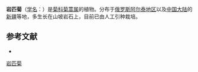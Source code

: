 {{Speciesbox
| name = 岩匹菊
| status = 
| status_system = 
| image =
| genus = Tanacetum
| species = petrareum
| authority = Shih
}}

'''岩匹菊'''（[[学名|学名]]：{{lang|la|''Tanacetum petrareum''}}）是[[菊科|菊科]][[菊蒿属|菊蒿属]]的植物。分布于[[俄罗斯阿尔泰地区|俄罗斯阿尔泰地区]]以及[[中国大陆|中国大陆]]的[[新疆|新疆]]等地，多生长在山坡岩石上，目前已由人工引种栽培。

== 参考文献 ==
<div class="references-small">
* {{cite web| url =http://www.bioinfo.cn/db05/KmzwSpecies.php?action=view&id=4197| title =岩匹菊| work =《中国高等植物数据库全库》| publisher =中国科学院微生物研究所| author =昆明植物研究所| accessdate =2009-02-25| deadurl =yes| archiveurl =https://web.archive.org/web/20160305044847/http://www.bioinfo.cn/db05/KmzwSpecies.php?action=view&id=4197| archivedate =2016-03-05}}
</div>
{{Taxonbar|from=Q11049075}}

[[Category:菊蒿属|岩匹菊]]


{{植物小作品}}
